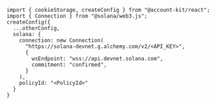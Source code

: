 <CodeBlocks>

```tsx twoslash title="config.ts"
import { cookieStorage, createConfig } from "@account-kit/react";
import { Connection } from "@solana/web3.js";
createConfig({
  ...otherConfig,
  solana: {
    connection: new Connection(
      "https://solana-devnet.g.alchemy.com/v2/<API_KEY>",
      {
        wsEndpoint: "wss://api.devnet.solana.com",
        commitment: "confirmed",
      }
    ),
    policyId: "<PolicyId>"
  }
}
```

</CodeBlocks>

